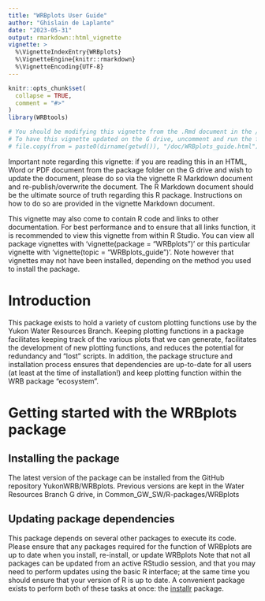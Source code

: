 ```yaml
---
title: "WRBplots User Guide"
author: "Ghislain de Laplante"
date: "2023-05-31"
output: rmarkdown::html_vignette
vignette: >
  %\VignetteIndexEntry{WRBplots}
  %\VignetteEngine{knitr::rmarkdown}
  %\VignetteEncoding{UTF-8}
---
```


```r
knitr::opts_chunk$set(
  collapse = TRUE,
  comment = "#>"
)
library(WRBtools)
```

```r
# You should be modifying this vignette from the .Rmd document in the /vignettes folder, NOT the .RMD in the /doc folder.
# To have this vignette updated on the G drive, uncomment and run the following code *after* re-building the vignette using devtools::build_vignettes()
# file.copy(from = paste0(dirname(getwd()), "/doc/WRBplots_guide.html"), to = "//env-fs/env-data/corp/water/Common_GW_SW/R-packages/WRBplots/documentation/WRBplots user guide.html", overwrite = TRUE)
```

Important note regarding this vignette: if you are reading this in an HTML, Word or PDF document from the package folder on the G drive and wish to update the document, please do so via the vignette R Markdown document and re-publish/overwrite the document. The R Markdown document should be the ultimate source of truth regarding this R package. Instructions on how to do so are provided in the vignette Markdown document.

This vignette may also come to contain R code and links to other documentation. For best performance and to ensure that all links function, it is recommended to view this vignette from within R Studio. You can view all package vignettes with 'vignette(package = "WRBplots")' or this particular vignette with 'vignette(topic = "WRBplots_guide")'. Note however that vignettes may not have been installed, depending on the method you used to install the package.


# Introduction

This package exists to hold a variety of custom plotting functions use by the Yukon Water Resources Branch. Keeping plotting functions in a package facilitates keeping track of the various plots that we can generate, facilitates the development of new plotting functions, and reduces the potential for redundancy and "lost" scripts. In addition, the package structure and installation process ensures that dependencies are up-to-date for all users (at least at the time of installation!) and keep plotting function within the WRB package "ecosystem".

# Getting started with the WRBplots package

## Installing the package

The latest version of the package can be installed from the GitHub repository YukonWRB/WRBplots. Previous versions are kept in the Water Resources Branch G drive, in Common_GW_SW/R-packages/WRBplots

## Updating package dependencies

This package depends on several other packages to execute its code. Please ensure that any packages required for the function of WRBplots are up to date when you install, re-install, or update WRBplots Note that not all packages can be updated from an active RStudio session, and that you may need to perform updates using the basic R interface; at the same time you should ensure that your version of R is up to date. A convenient package exists to perform both of these tasks at once: the [installr](https://www.rdocumentation.org/packages/installr/versions/0.23.2) package.
